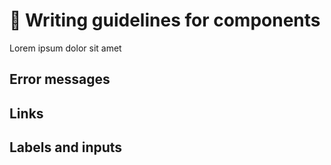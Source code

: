 # 📃 Writing guidelines for components

Lorem ipsum dolor sit amet

## Error messages
## Links
## Labels and inputs
